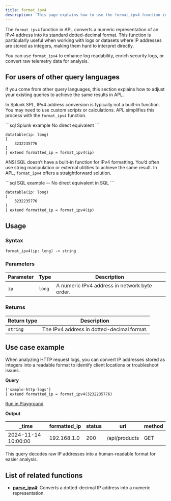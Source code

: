 ```yaml
---
title: format_ipv4
description: 'This page explains how to use the format_ipv4 function in APL.'
---
```


The `format_ipv4` function in APL converts a numeric representation of an IPv4 address into its standard dotted-decimal format. This function is particularly useful when working with logs or datasets where IP addresses are stored as integers, making them hard to interpret directly. 

You can use `format_ipv4` to enhance log readability, enrich security logs, or convert raw telemetry data for analysis.

## For users of other query languages

If you come from other query languages, this section explains how to adjust your existing queries to achieve the same results in APL.

<AccordionGroup>
<Accordion title="Splunk SPL users">

In Splunk SPL, IPv4 address conversion is typically not a built-in function. You may need to use custom scripts or calculations. APL simplifies this process with the `format_ipv4` function.

<CodeGroup>
```sql Splunk example
No direct equivalent
```

```kusto APL equivalent
datatable(ip: long)
[
    3232235776
]
| extend formatted_ip = format_ipv4(ip)
```
</CodeGroup>

</Accordion>
<Accordion title="ANSI SQL users">

ANSI SQL doesn’t have a built-in function for IPv4 formatting. You’d often use string manipulation or external utilities to achieve the same result. In APL, `format_ipv4` offers a straightforward solution.

<CodeGroup>
```sql SQL example
-- No direct equivalent in SQL
```

```kusto APL equivalent
datatable(ip: long)
[
    3232235776
]
| extend formatted_ip = format_ipv4(ip)
```
</CodeGroup>

</Accordion>
</AccordionGroup>

## Usage

### Syntax

```kusto
format_ipv4(ip: long) -> string
```

### Parameters

| Parameter | Type  | Description                                           |
|-----------|-------|-------------------------------------------------------|
| `ip`      | `long`| A numeric IPv4 address in network byte order.         |

### Returns

| Return type | Description                                |
|-------------|--------------------------------------------|
| `string`    | The IPv4 address in dotted-decimal format. |

## Use case example

When analyzing HTTP request logs, you can convert IP addresses stored as integers into a readable format to identify client locations or troubleshoot issues.

**Query**

```kusto
['sample-http-logs']
| extend formatted_ip = format_ipv4(3232235776)
```

[Run in Playground](https://play.axiom.co/axiom-play-qf1k/explorer?initForm=%7B%22apl%22%3A%22%5B'sample-http-logs'%5D%20%7C%20extend%20formatted_ip%20%3D%20format_ipv4(3232235776)%22%7D)

**Output**

| _time               | formatted_ip | status | uri                | method |
|---------------------|--------------|--------|---------------------|--------|
| 2024-11-14 10:00:00 | 192.168.1.0  | 200    | /api/products       | GET    |

This query decodes raw IP addresses into a human-readable format for easier analysis.

## List of related functions

- [**parse_ipv4**](/apl/network-functions/parse_ipv4-function): Converts a dotted-decimal IP address into a numeric representation.